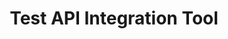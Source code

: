 ---
title: "Test API Integration Tool"
sidebarTitle: "Test Tool"
description: "Test an API integration tool with sample parameters"
openapi: "POST /tools/{tool_id}/test"
icon: "flask"
---
